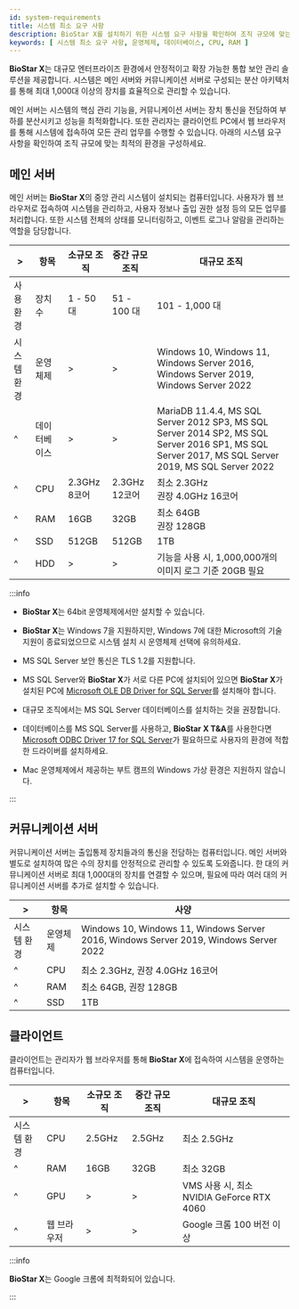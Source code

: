 ```yaml
---
id: system-requirements
title: 시스템 최소 요구 사항
description: BioStar X를 설치하기 위한 시스템 요구 사항을 확인하여 조직 규모에 맞는 최적의 환경을 구성하세요.
keywords: [ 시스템 최소 요구 사항, 운영체제, 데이터베이스, CPU, RAM ]
---
```


**BioStar X**는 대규모 엔터프라이즈 환경에서 안정적이고 확장 가능한 통합 보안 관리 솔루션을 제공합니다. 시스템은 메인 서버와 커뮤니케이션 서버로 구성되는 분산 아키텍처를 통해 최대 1,000대 이상의 장치를 효율적으로 관리할 수 있습니다.

메인 서버는 시스템의 핵심 관리 기능을, 커뮤니케이션 서버는 장치 통신을 전담하여 부하를 분산시키고 성능을 최적화합니다. 또한 관리자는 클라이언트 PC에서 웹 브라우저를 통해 시스템에 접속하여 모든 관리 업무를 수행할 수 있습니다. 아래의 시스템 요구 사항을 확인하여 조직 규모에 맞는 최적의 환경을 구성하세요.


## 메인 서버

메인 서버는 **BioStar X**의 중앙 관리 시스템이 설치되는 컴퓨터입니다. 사용자가 웹 브라우저로 접속하여 시스템을 관리하고, 사용자 정보나 출입 권한 설정 등의 모든 업무를 처리합니다. 또한 시스템 전체의 상태를 모니터링하고, 이벤트 로그나 알람을 관리하는 역할을 담당합니다.

<div className='overflow-x col5--15-10-25'>

| \> | 항목 | 소규모 조직 | 중간 규모 조직 | 대규모 조직 |
| -- | -- | -- | -- | -- |
| 사용 환경 | 장치 수 | 1 - 50 대 | 51 - 100 대 | 101 - 1,000 대 |
| 시스템 환경 | 운영체제 | \> | \> | Windows 10, Windows 11, Windows Server 2016, Windows Server 2019, Windows Server 2022 |
| ^ | 데이터베이스 | \> | \> | MariaDB 11.4.4, MS SQL Server 2012 SP3, MS SQL Server 2014 SP2, MS SQL Server 2016 SP1, MS SQL Server 2017, MS SQL Server 2019, MS SQL Server 2022 |
| ^ | CPU | 2.3GHz 8코어 | 2.3GHz 12코어 | 최소 2.3GHz<br/>권장 4.0GHz 16코어 |
| ^ | RAM | 16GB | 32GB | 최소 64GB<br/>권장 128GB |
| ^ | SSD | 512GB | 512GB | 1TB |
| ^ | HDD | \> | \> | <Cmd sid='common.imageLog' product='2' /> 기능을 사용 시, 1,000,000개의 이미지 로그 기준 20GB 필요 |

</div>

:::info

* **BioStar X**는 64bit 운영체제에서만 설치할 수 있습니다.

* **BioStar X**는 Windows 7을 지원하지만, Windows 7에 대한 Microsoft의 기술 지원이 종료되었으므로 시스템 설치 시 운영체제 선택에 유의하세요.

* MS SQL Server 보안 통신은 TLS 1.2를 지원합니다.

* MS SQL Server와 **BioStar X**가 서로 다른 PC에 설치되어 있으면 **BioStar X**가 설치된 PC에 [Microsoft OLE DB Driver for SQL Server](https://learn.microsoft.com/sql/connect/oledb/download-oledb-driver-for-sql-server)를 설치해야 합니다.

* 대규모 조직에서는 MS SQL Server 데이터베이스를 설치하는 것을 권장합니다.

* 데이터베이스를 MS SQL Server를 사용하고, **BioStar X T&A**를 사용한다면 [Microsoft ODBC Driver 17 for SQL Server](https://learn.microsoft.com/ko-kr/sql/connect/odbc/download-odbc-driver-for-sql-server?view=sql-server-ver16#version-17)가 필요하므로 사용자의 환경에 적합한 드라이버를 설치하세요.

* Mac 운영체제에서 제공하는 부트 캠프의 Windows 가상 환경은 지원하지 않습니다.

:::

## 커뮤니케이션 서버

커뮤니케이션 서버는 출입통제 장치들과의 통신을 전담하는 컴퓨터입니다. 메인 서버와 별도로 설치하여 많은 수의 장치를 안정적으로 관리할 수 있도록 도와줍니다. 한 대의 커뮤니케이션 서버로 최대 1,000대의 장치를 연결할 수 있으며, 필요에 따라 여러 대의 커뮤니케이션 서버를 추가로 설치할 수 있습니다.

<div className='overflow-x'>

| \> | 항목 | 사양 |
| -- | -- | -- |
| 시스템 환경 | 운영체제 | Windows 10, Windows 11, Windows Server 2016, Windows Server 2019, Windows Server 2022 |
| ^ | CPU | 최소 2.3GHz, 권장 4.0GHz 16코어 |
| ^ | RAM | 최소 64GB, 권장 128GB |
| ^ | SSD | 1TB |

</div>


## 클라이언트

클라이언트는 관리자가 웹 브라우저를 통해 **BioStar X**에 접속하여 시스템을 운영하는 컴퓨터입니다.

<div className='overflow-x'>

| \> | 항목 | 소규모 조직 | 중간 규모 조직 | 대규모 조직 |
| -- | -- | -- | -- | -- |
| 시스템 환경 | CPU | 2.5GHz | 2.5GHz | 최소 2.5GHz |
| ^ | RAM | 16GB | 32GB | 최소 32GB |
| ^ | GPU | \> | \> | VMS 사용 시, 최소 NVIDIA GeForce RTX 4060 |
| ^ | 웹 브라우저 | \> | \> | Google 크롬 100 버전 이상 |

</div>

:::info

**BioStar X**는 Google 크롬에 최적화되어 있습니다.

:::